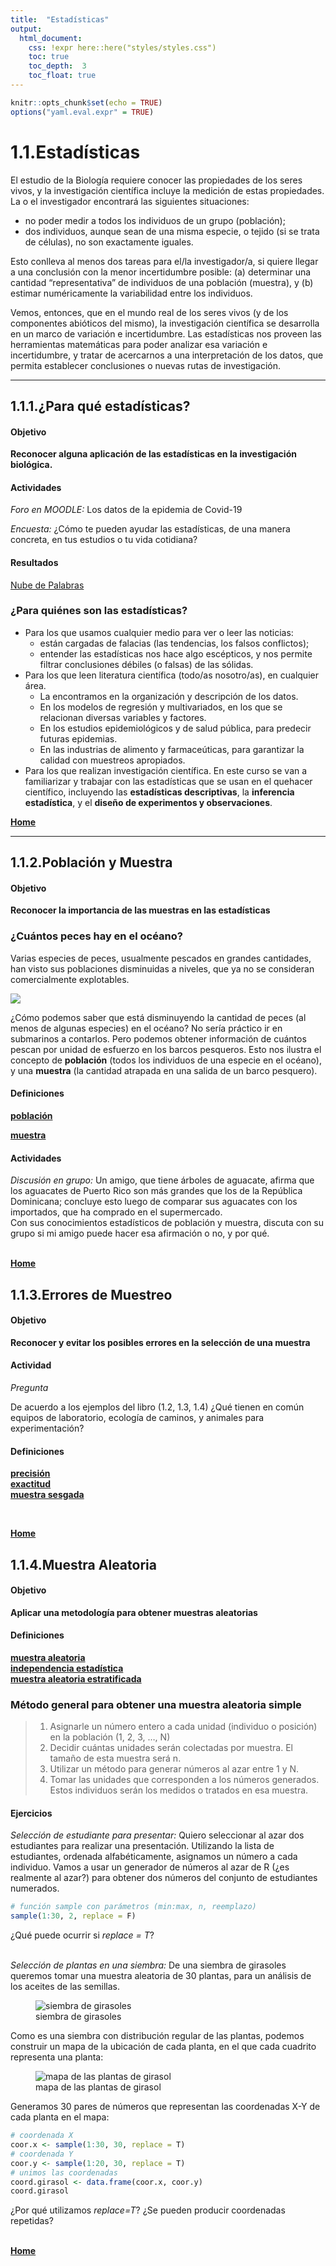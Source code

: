 ```yaml
---
title:  "Estadísticas"
output:
  html_document:
    css: !expr here::here("styles/styles.css")
    toc: true
    toc_depth:  3
    toc_float: true
---
```


```r
knitr::opts_chunk$set(echo = TRUE)
options("yaml.eval.expr" = TRUE)
```


# 1.1.Estadísticas

El estudio de la Biología requiere conocer las propiedades de los seres vivos, y la investigación científica incluye la medición de estas propiedades.  La o el investigador encontrará las siguientes situaciones:  

* no poder medir a todos los individuos de un grupo (población);    
* dos individuos, aunque sean de una misma especie, o tejido (si se trata de células), no son exactamente iguales.  

Esto conlleva al menos dos tareas para el/la investigador/a, si quiere llegar a una conclusión con la menor incertidumbre posible: (a) determinar una cantidad "representativa" de individuos de una población (muestra), y (b) estimar numéricamente la variabilidad entre los individuos.  

Vemos, entonces, que en el mundo real de los seres vivos (y de los componentes abióticos del mismo), la investigación científica se desarrolla en un marco de variación e incertidumbre.  Las estadísticas nos proveen las herramientas matemáticas para poder analizar esa variación e incertidumbre, y tratar de acercarnos a una interpretación de los datos, que permita establecer conclusiones o nuevas rutas de investigación.

*** 

## 1.1.1.¿Para qué estadísticas?
#### Objetivo
__Reconocer alguna aplicación de las estadísticas en la investigación biológica.__

#### __Actividades__  

_Foro en MOODLE:_ Los datos de la epidemia de Covid-19

_Encuesta:_ ¿Cómo te pueden ayudar las estadísticas, de una manera concreta, en tus estudios o tu vida cotidiana?

#### __Resultados__    

[Nube de Palabras](https://rpubs.com/dsfernandez/649391)  

### ¿Para quiénes son las estadísticas?  

* Para los que usamos cualquier medio para ver o leer las noticias:
  + están cargadas de falacias (las tendencias, los falsos conflictos);
  + entender las estadísticas nos hace algo escépticos, y nos permite filtrar conclusiones débiles (o falsas) 
 de las sólidas.  
* Para los que leen literatura científica (todo/as nosotro/as), en cualquier área.  
  + La encontramos en la organización y descripción de los datos.
  + En los modelos de regresión y multivariados, en los que se relacionan diversas variables y factores.
  + En los estudios epidemiológicos y de salud pública, para predecir futuras epidemias.
  + En las industrias de alimento y farmaceúticas, para garantizar la calidad con muestreos apropiados.  
* Para los que realizan investigación científica.  En este curso se van a familiarizar y trabajar con las estadísticas que se usan en el quehacer científico, incluyendo las __estadísticas descriptivas__, la __inferencia estadística__, y el __diseño de experimentos y observaciones__.
 
 
[  __Home__](https://dsfernandez.github.io/bioestadisticas/index.html)

*** 

## 1.1.2.Población y Muestra
#### Objetivo
__Reconocer la importancia de las muestras en las estadísticas__  

### ¿Cuántos peces hay en el océano?  

Varias especies de peces, usualmente pescados en grandes cantidades, han visto sus poblaciones disminuidas a niveles, que ya no se consideran comercialmente explotables.

![](./imagenes/pesca-decline.jpg)

¿Cómo podemos saber que está disminuyendo la cantidad de peces (al menos de algunas especies) en el océano?  No sería práctico ir en submarinos a contarlos.  Pero podemos obtener información de cuántos pescan por unidad de esfuerzo en los barcos pesqueros.  Esto nos ilustra el concepto de __población__ (todos los individuos de una especie en el océano), y una __muestra__ (la cantidad atrapada en una salida de un barco pesquero).

#### __Definiciones__  

[ __población__](https://online.upr.edu/mod/glossary/showentry.php?eid=5159)  

[ __muestra__](https://online.upr.edu/mod/glossary/showentry.php?eid=5161)

#### __Actividades__

_Discusión en grupo:_ Un amigo, que tiene árboles de aguacate, afirma que los aguacates de Puerto Rico son más grandes que los de la República Dominicana; concluye esto luego de comparar sus aguacates con los importados, que ha comprado en el supermercado.  
Con sus conocimientos estadísticos de población y muestra, discuta con su grupo si mi amigo puede hacer esa afirmación o no, y por qué.  
\
 
[  __Home__](https://dsfernandez.github.io/bioestadisticas/index.html)

## 1.1.3.Errores de Muestreo
#### Objetivo  
__Reconocer y evitar los posibles errores en la selección de una muestra__

#### __Actividad__  
_Pregunta_  

De acuerdo a los ejemplos del libro (1.2, 1.3, 1.4)  ¿Qué tienen en común equipos de laboratorio, ecología de caminos, y animales para experimentación?  

#### __Definiciones__

[ __precisión__](https://online.upr.edu/mod/glossary/showentry.php?eid=4997)    
[ __exactitud__](https://online.upr.edu/mod/glossary/showentry.php?eid=5638)    
[ __muestra sesgada__](https://online.upr.edu/mod/glossary/showentry.php?eid=5630)  

\

[  __Home__](https://dsfernandez.github.io/bioestadisticas/index.html)

## 1.1.4.Muestra Aleatoria
#### Objetivo
__Aplicar una metodología para obtener muestras aleatorias__

#### __Definiciones__  

[ __muestra aleatoria__](https://online.upr.edu/mod/glossary/showentry.php?eid=5631)  
[ __independencia estadística__](https://online.upr.edu/mod/glossary/showentry.php?eid=5641)    
[ __muestra aleatoria estratificada__](https://online.upr.edu/mod/glossary/showentry.php?eid=5633)   

### Método general para obtener una muestra aleatoria simple  

> 1. Asignarle un número entero a cada unidad (individuo o posición) en la población (1, 2, 3, ..., N)  
> 2. Decidir cuántas unidades serán colectadas por muestra.  El tamaño de esta muestra será n.  
> 3. Utilizar un método para generar números al azar entre 1 y N.  
> 4. Tomar las unidades que corresponden a los números generados.  Estos individuos serán los medidos o tratados en esa muestra.  

#### __Ejercicios__  

_Selección de estudiante para presentar:_ Quiero seleccionar al azar dos estudiantes para realizar una presentación.  Utilizando la lista de estudiantes, ordenada alfabéticamente, asignamos un número a cada individuo.  Vamos a usar un generador de números al azar de R (¿es realmente al azar?) para obtener dos números del conjunto de estudiantes numerados.  
```r
# función sample con parámetros (min:max, n, reemplazo)
sample(1:30, 2, replace = F)
```

¿Qué puede ocurrir si _replace = T_?  
\

_Selección de plantas en una siembra:_  De una siembra de girasoles queremos tomar una muestra aleatoria de 30 plantas, para un análisis de los aceites de las semillas.  

![siembra de girasoles](./imagenes/sunflower.jpg)

Como es una siembra con distribución regular de las plantas, podemos construir un mapa de la ubicación de cada planta, en el que cada cuadrito representa una planta:  

![mapa de las plantas de girasol](./imagenes/grid-sunflower.jpg)

Generamos 30 pares de números que representan las coordenadas X-Y de cada planta en el mapa:
```r
# coordenada X
coor.x <- sample(1:30, 30, replace = T)
# coordenada Y
coor.y <- sample(1:20, 30, replace = T)
# unimos las coordenadas
coord.girasol <- data.frame(coor.x, coor.y)
coord.girasol
```

¿Por qué utilizamos _replace=T_?
¿Se pueden producir coordenadas repetidas?  
\

[  __Home__](https://dsfernandez.github.io/bioestadisticas/index.html)


